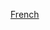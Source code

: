 {{Hidden category}}
{{emptycategory}}
{{Cmbox|text=欲将条目归入此分类，请在条目顶部加入{{tlc|1=Expand French|2={{var|法语维基对应条目名}}}}。}}

[[Category:需要從外語維基百科翻譯的條目|French]]
